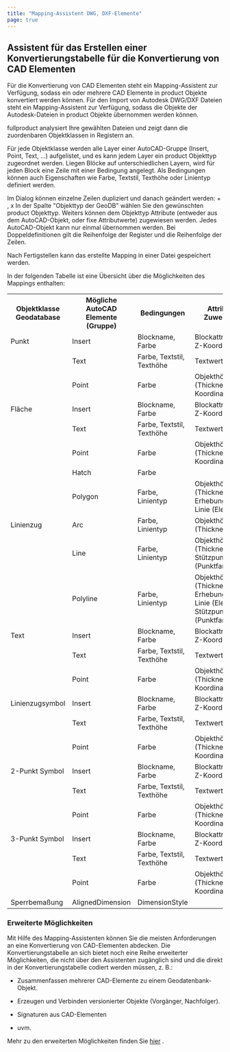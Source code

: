 ```yaml
---
title: "Mapping-Assistent DWG, DXF-Elemente"
page: true
---
```

## Assistent f&#252;r das Erstellen einer Konvertierungstabelle f&#252;r die Konvertierung von CAD Elementen
<GeoMapper></GeoMapper><GeoDesigner></GeoDesigner>
<GeoDesigner>F&#252;r die Konvertierung von CAD Elementen steht ein Mapping-Assistent zur Verf&#252;gung, sodass ein oder mehrere CAD Elemente in  <Placeholder>product</Placeholder> Objekte konvertiert werden k&#246;nnen. </GeoDesigner>
<GeoMapper>F&#252;r den Import von Autodesk DWG/DXF Dateien steht ein Mapping-Assistent zur Verf&#252;gung, sodass die Objekte der Autodesk-Dateien in  <Placeholder>product</Placeholder> Objekte &#252;bernommen werden k&#246;nnen.</GeoMapper>

 <Placeholder>fullproduct</Placeholder> analysiert Ihre gew&#228;hlten Dateien und zeigt dann die zuordenbaren Objektklassen in Registern an.

F&#252;r jede Objektklasse werden alle Layer einer AutoCAD-Gruppe (Insert, Point, Text, ...) aufgelistet, und es kann jedem Layer ein  <Placeholder>product</Placeholder> Objekttyp zugeordnet werden.
Liegen Bl&#246;cke auf unterschiedlichen Layern, wird f&#252;r jeden Block eine Zeile mit einer Bedingung angelegt. Als Bedingungen k&#246;nnen auch Eigenschaften wie Farbe, Textstil, Texth&#246;he oder Linientyp definiert werden.

Im Dialog k&#246;nnen einzelne Zeilen dupliziert und danach ge&#228;ndert werden:  <Border>+</Border> ,  <Border>x</Border> 
In der Spalte &quot;Objekttyp der GeoDB&quot; w&#228;hlen Sie den gew&#252;nschten  <Placeholder>product</Placeholder> Objekttyp.
Weiters k&#246;nnen dem Objekttyp Attribute (entweder aus dem AutoCAD-Objekt, oder fixe Attributwerte) zugewiesen werden.
Jedes AutoCAD-Objekt kann nur einmal &#252;bernommen werden. Bei Doppeldefinitionen gilt die Reihenfolge der Register und die Reihenfolge der Zeilen.

<Success>
Nach  <Border>Fertigstellen</Border>  kann das erstellte Mapping in einer Datei gespeichert werden.
</Success>


In der folgenden Tabelle ist eine &#220;bersicht &#252;ber die M&#246;glichkeiten des Mappings enthalten:
<table>
<tr><th>Objektklasse Geodatabase</th>
<th>M&#246;gliche AutoCAD Elemente (Gruppe)</th>
<th>Bedingungen</th>
<th>Attribut-Zuweisung</th>
</tr>
<tr><td>Punkt</td>
<td>Insert</td>
<td>Blockname, Farbe</td>
<td>Blockattribute, Z-Koordinate</td>
</tr>
<tr><td></td>
<td>Text</td>
<td>Farbe, Textstil, Texth&#246;he</td>
<td>Textwert</td>
</tr>
<tr><td></td>
<td>Point</td>
<td>Farbe</td>
<td>Objekth&#246;he (Thickness), Z-Koordinate</td>
</tr>
<tr><td>Fl&#228;che</td>
<td>Insert</td>
<td>Blockname, Farbe</td>
<td>Blockattribute, Z-Koordinate</td>
</tr>
<tr><td></td>
<td>Text</td>
<td>Farbe, Textstil, Texth&#246;he</td>
<td>Textwert</td>
</tr>
<tr><td></td>
<td>Point</td>
<td>Farbe</td>
<td>Objekth&#246;he (Thickness), Z-Koordinate</td>
</tr>
<tr><td></td>
<td>Hatch</td>
<td>Farbe</td>
<td></td>
</tr>
<tr><td></td>
<td>Polygon</td>
<td>Farbe, Linientyp</td>
<td>Objekth&#246;he (Thickness), Erhebung der Linie (Elevation)</td>
</tr>
<tr><td>Linienzug</td>
<td>Arc</td>
<td>Farbe, Linientyp</td>
<td>Objekth&#246;he (Thickness)</td>
</tr>
<tr><td></td>
<td>Line</td>
<td>Farbe, Linientyp</td>
<td>Objekth&#246;he (Thickness), St&#252;tzpunkth&#246;hen (Punktfang)</td>
</tr>
<tr><td></td>
<td>Polyline</td>
<td>Farbe, Linientyp</td>
<td>Objekth&#246;he (Thickness), Erhebung der Linie (Elevation), St&#252;tzpunkth&#246;hen (Punktfang)</td>
</tr>
<tr><td>Text</td>
<td>Insert</td>
<td>Blockname, Farbe</td>
<td>Blockattribute, Z-Koordinate</td>
</tr>
<tr><td></td>
<td>Text</td>
<td>Farbe, Textstil, Texth&#246;he</td>
<td>Textwert</td>
</tr>
<tr><td></td>
<td>Point</td>
<td>Farbe</td>
<td>Objekth&#246;he (Thickness), Z-Koordinate</td>
</tr>
<tr><td>Linienzugsymbol</td>
<td>Insert</td>
<td>Blockname, Farbe</td>
<td>Blockattribute, Z-Koordinate</td>
</tr>
<tr><td></td>
<td>Text</td>
<td>Farbe, Textstil, Texth&#246;he</td>
<td>Textwert</td>
</tr>
<tr><td></td>
<td>Point</td>
<td>Farbe</td>
<td>Objekth&#246;he (Thickness), Z-Koordinate</td>
</tr>
<tr><td>2-Punkt Symbol</td>
<td>Insert</td>
<td>Blockname, Farbe</td>
<td>Blockattribute, Z-Koordinate</td>
</tr>
<tr><td></td>
<td>Text</td>
<td>Farbe, Textstil, Texth&#246;he</td>
<td>Textwert</td>
</tr>
<tr><td></td>
<td>Point</td>
<td>Farbe</td>
<td>Objekth&#246;he (Thickness), Z-Koordinate</td>
</tr>
<tr><td>3-Punkt Symbol</td>
<td>Insert</td>
<td>Blockname, Farbe</td>
<td>Blockattribute, Z-Koordinate</td>
</tr>
<tr><td></td>
<td>Text</td>
<td>Farbe, Textstil, Texth&#246;he</td>
<td>Textwert</td>
</tr>
<tr><td></td>
<td>Point</td>
<td>Farbe</td>
<td>Objekth&#246;he (Thickness), Z-Koordinate</td>
</tr>
<tr><td>Sperrbema&#223;ung</td>
<td>AlignedDimension</td>
<td>DimensionStyle</td>
<td></td>
</tr>
</table>


### Erweiterte M&#246;glichkeiten
<Warning>
Mit Hilfe des Mapping-Assistenten k&#246;nnen Sie die meisten Anforderungen an eine Konvertierung von CAD-Elementen abdecken. Die Konvertierungstabelle an sich bietet noch eine Reihe erweiterter M&#246;glichkeiten, die nicht &#252;ber den Assistenten zug&#228;nglich sind und die direkt in der Konvertierungstabelle codiert werden m&#252;ssen, z. B.:

-  Zusammenfassen mehrerer CAD-Elemente zu einem Geodatenbank-Objekt.


-  Erzeugen und Verbinden versionierter Objekte (Vorg&#228;nger, Nachfolger).


-  Signaturen aus CAD-Elementen


-  uvm.




Mehr zu den erweiterten M&#246;glichkeiten finden Sie [hier](../anhang/formatbeschreibungmappingautodesk)
.
</Warning>
